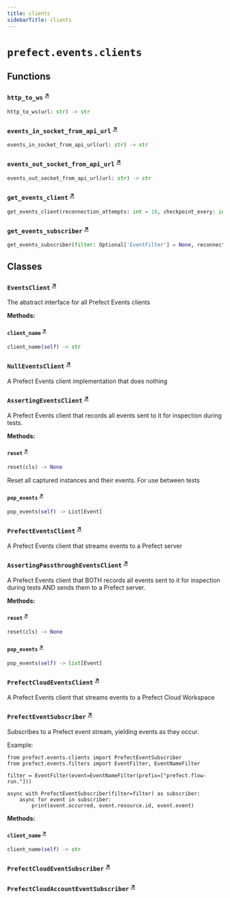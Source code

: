 ```yaml
---
title: clients
sidebarTitle: clients
---
```


# `prefect.events.clients`

## Functions

### `http_to_ws` <sup><a href="https://github.com/prefecthq/prefect/blob/main/src/prefect/events/clients.py#L77" target="_blank">↗</a></sup>

```python
http_to_ws(url: str) -> str
```

### `events_in_socket_from_api_url` <sup><a href="https://github.com/prefecthq/prefect/blob/main/src/prefect/events/clients.py#L81" target="_blank">↗</a></sup>

```python
events_in_socket_from_api_url(url: str) -> str
```

### `events_out_socket_from_api_url` <sup><a href="https://github.com/prefecthq/prefect/blob/main/src/prefect/events/clients.py#L85" target="_blank">↗</a></sup>

```python
events_out_socket_from_api_url(url: str) -> str
```

### `get_events_client` <sup><a href="https://github.com/prefecthq/prefect/blob/main/src/prefect/events/clients.py#L89" target="_blank">↗</a></sup>

```python
get_events_client(reconnection_attempts: int = 10, checkpoint_every: int = 700) -> 'EventsClient'
```

### `get_events_subscriber` <sup><a href="https://github.com/prefecthq/prefect/blob/main/src/prefect/events/clients.py#L120" target="_blank">↗</a></sup>

```python
get_events_subscriber(filter: Optional['EventFilter'] = None, reconnection_attempts: int = 10) -> 'PrefectEventSubscriber'
```

## Classes

### `EventsClient` <sup><a href="https://github.com/prefecthq/prefect/blob/main/src/prefect/events/clients.py#L150" target="_blank">↗</a></sup>


The abstract interface for all Prefect Events clients


**Methods:**

#### `client_name` <sup><a href="https://github.com/prefecthq/prefect/blob/main/src/prefect/events/clients.py#L154" target="_blank">↗</a></sup>

```python
client_name(self) -> str
```

### `NullEventsClient` <sup><a href="https://github.com/prefecthq/prefect/blob/main/src/prefect/events/clients.py#L188" target="_blank">↗</a></sup>


A Prefect Events client implementation that does nothing


### `AssertingEventsClient` <sup><a href="https://github.com/prefecthq/prefect/blob/main/src/prefect/events/clients.py#L195" target="_blank">↗</a></sup>


A Prefect Events client that records all events sent to it for inspection during
tests.


**Methods:**

#### `reset` <sup><a href="https://github.com/prefecthq/prefect/blob/main/src/prefect/events/clients.py#L213" target="_blank">↗</a></sup>

```python
reset(cls) -> None
```

Reset all captured instances and their events. For use between
tests


#### `pop_events` <sup><a href="https://github.com/prefecthq/prefect/blob/main/src/prefect/events/clients.py#L219" target="_blank">↗</a></sup>

```python
pop_events(self) -> List[Event]
```

### `PrefectEventsClient` <sup><a href="https://github.com/prefecthq/prefect/blob/main/src/prefect/events/clients.py#L247" target="_blank">↗</a></sup>


A Prefect Events client that streams events to a Prefect server


### `AssertingPassthroughEventsClient` <sup><a href="https://github.com/prefecthq/prefect/blob/main/src/prefect/events/clients.py#L410" target="_blank">↗</a></sup>


A Prefect Events client that BOTH records all events sent to it for inspection
during tests AND sends them to a Prefect server.


**Methods:**

#### `reset` <sup><a href="https://github.com/prefecthq/prefect/blob/main/src/prefect/events/clients.py#L429" target="_blank">↗</a></sup>

```python
reset(cls) -> None
```

#### `pop_events` <sup><a href="https://github.com/prefecthq/prefect/blob/main/src/prefect/events/clients.py#L433" target="_blank">↗</a></sup>

```python
pop_events(self) -> list[Event]
```

### `PrefectCloudEventsClient` <sup><a href="https://github.com/prefecthq/prefect/blob/main/src/prefect/events/clients.py#L451" target="_blank">↗</a></sup>


A Prefect Events client that streams events to a Prefect Cloud Workspace


### `PrefectEventSubscriber` <sup><a href="https://github.com/prefecthq/prefect/blob/main/src/prefect/events/clients.py#L486" target="_blank">↗</a></sup>


Subscribes to a Prefect event stream, yielding events as they occur.

Example:

    from prefect.events.clients import PrefectEventSubscriber
    from prefect.events.filters import EventFilter, EventNameFilter

    filter = EventFilter(event=EventNameFilter(prefix=["prefect.flow-run."]))

    async with PrefectEventSubscriber(filter=filter) as subscriber:
        async for event in subscriber:
            print(event.occurred, event.resource.id, event.event)


**Methods:**

#### `client_name` <sup><a href="https://github.com/prefecthq/prefect/blob/main/src/prefect/events/clients.py#L548" target="_blank">↗</a></sup>

```python
client_name(self) -> str
```

### `PrefectCloudEventSubscriber` <sup><a href="https://github.com/prefecthq/prefect/blob/main/src/prefect/events/clients.py#L674" target="_blank">↗</a></sup>

### `PrefectCloudAccountEventSubscriber` <sup><a href="https://github.com/prefecthq/prefect/blob/main/src/prefect/events/clients.py#L700" target="_blank">↗</a></sup>
